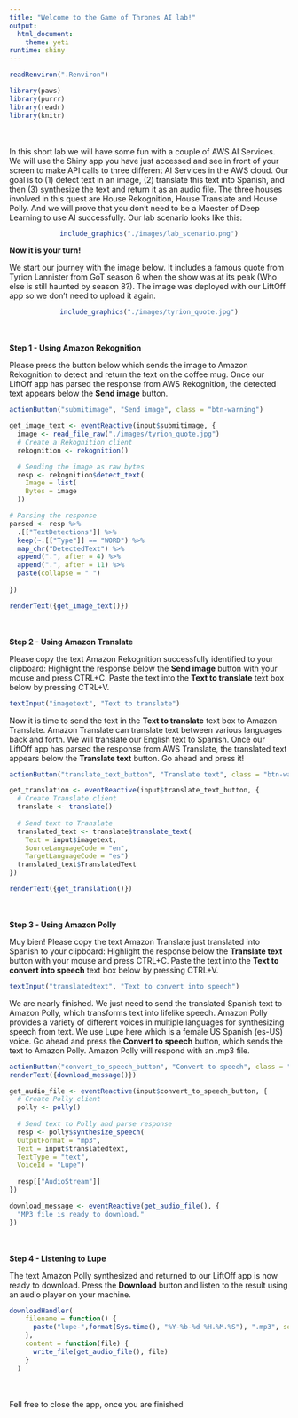 ```yaml
---
title: "Welcome to the Game of Thrones AI lab!"
output:
  html_document:
    theme: yeti
runtime: shiny
---
```


```r
readRenviron(".Renviron")
```
  
```r
library(paws)
library(purrr)
library(readr)
library(knitr)
```
<br/><br/>
In this short lab we will have some fun with a couple of AWS AI Services. We will use the Shiny app you have just accessed and see in front of your screen to make API calls to three different AI Services in the AWS cloud. Our goal is to (1) detect text in an image, (2) translate this text into Spanish, and then (3) synthesize the text and return it as an audio file. The three houses involved in this quest are House Rekognition, House Translate and House Polly. And we will prove that you don't need to be a Maester of Deep Learning to use AI successfully. Our lab scenario looks like this:

<center>
```r
include_graphics("./images/lab_scenario.png")
```
</center>

**Now it is your turn!**

We start our journey with the image below. It includes a famous quote from Tyrion Lannister from GoT season 6 when the show was at its peak (Who else is still haunted by season 8?). The image was deployed with our LiftOff app so we don't need to upload it again.

<center>
```r
include_graphics("./images/tyrion_quote.jpg")
```
</center>

<br/><br/>
**Step 1 - Using Amazon Rekognition**

Please press the button below which sends the image to Amazon Rekognition to detect and return the text on the coffee mug. Once our LiftOff app has parsed the response from AWS Rekognition, the detected text appears below the **Send image** button.

```r
actionButton("submitimage", "Send image", class = "btn-warning")
```

```r
get_image_text <- eventReactive(input$submitimage, {
  image <- read_file_raw("./images/tyrion_quote.jpg")
  # Create a Rekognition client
  rekognition <- rekognition()

  # Sending the image as raw bytes
  resp <- rekognition$detect_text(
    Image = list(
    Bytes = image
  ))

# Parsing the response
parsed <- resp %>%
  .[["TextDetections"]] %>%
  keep(~.[["Type"]] == "WORD") %>%
  map_chr("DetectedText") %>%
  append(".", after = 4) %>%
  append(".", after = 11) %>%
  paste(collapse = " ")
  
})

renderText({get_image_text()})
```

<br/><br/>
**Step 2 - Using Amazon Translate**

Please copy the text Amazon Rekognition successfully identified to your clipboard: Highlight the response below the **Send image** button with your mouse and press CTRL+C. Paste the text into the **Text to translate** text box below by pressing CTRL+V.

```r
textInput("imagetext", "Text to translate")

```

Now it is time to send the text in the **Text to translate** text box to Amazon Translate. Amazon Translate can translate text between various languages back and forth. We will translate our English text to Spanish. Once our LiftOff app has parsed the response from AWS Translate, the translated text appears below the **Translate text** button. Go ahead and press it!

```r
actionButton("translate_text_button", "Translate text", class = "btn-warning")
```

```r
get_translation <- eventReactive(input$translate_text_button, {
  # Create Translate client
  translate <- translate()
  
  # Send text to Translate
  translated_text <- translate$translate_text(
    Text = input$imagetext,
    SourceLanguageCode = "en",
    TargetLanguageCode = "es")
  translated_text$TranslatedText
})

renderText({get_translation()})
```

<br/><br/>
**Step 3 - Using Amazon Polly**

Muy bien! Please copy the text Amazon Translate just translated into Spanish to your clipboard: Highlight the response below the **Translate text** button with your mouse and press CTRL+C. Paste the text into the **Text to convert into speech** text box below by pressing CTRL+V.

```r
textInput("translatedtext", "Text to convert into speech")
```

We are nearly finished. We just need to send the translated Spanish text to Amazon Polly, which transforms text into lifelike speech. Amazon Polly provides a variety of different voices in multiple languages for synthesizing speech from text. We use Lupe here which is a female US Spanish (es-US) voice. Go ahead and press the **Convert to speech** button, which sends the text to Amazon Polly. Amazon Polly will respond with an .mp3 file. 

```r
actionButton("convert_to_speech_button", "Convert to speech", class = "btn-warning")
renderText({download_message()})
```

```r
get_audio_file <- eventReactive(input$convert_to_speech_button, {
  # Create Polly client
  polly <- polly()
  
  # Send text to Polly and parse response
  resp <- polly$synthesize_speech(
  OutputFormat = "mp3",
  Text = input$translatedtext,
  TextType = "text",
  VoiceId = "Lupe")
  
  resp[["AudioStream"]]
})

download_message <- eventReactive(get_audio_file(), {
  "MP3 file is ready to download."
})


```

<br/><br/>
**Step 4 - Listening to Lupe**

The text Amazon Polly synthesized and returned to our LiftOff app is now ready to download. Press the **Download** button and listen to the result using an audio player on your machine. 

```r
downloadHandler(
    filename = function() {
      paste("lupe-",format(Sys.time(), "%Y-%b-%d %H.%M.%S"), ".mp3", sep="")
    },
    content = function(file) {
      write_file(get_audio_file(), file)
    }
  )
```
<br/><br/>
Fell free to close the app, once you are finished
<br/><br/>
